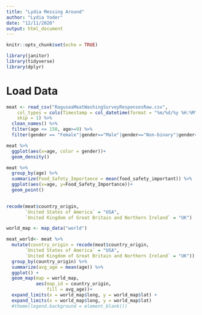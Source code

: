 ```yaml
---
title: "Lydia Messing Around"
author: "Lydia Yoder"
date: "12/11/2020"
output: html_document
---
```


```r
knitr::opts_chunk$set(echo = TRUE)
```

```r
library(janitor)
library(tidyverse)
library(dplyr)
```


# Load Data
```r
meat <- read_csv("RaguseaMeatWashingSurveyResponsesRaw.csv", 
    col_types = cols(Timestamp = col_datetime(format = "%m/%d/%y %H:%M")), 
    skip = 1) %>% 
  clean_names() %>% 
  filter(age <= 150, age>=9) %>% 
  filter(gender == "Female"|gender=="Male"|gender=="Non-binary"|gender=="Prefer not to disclose")
```
```r
meat %>% 
  ggplot(aes(x=age, color = gender))+
  geom_density()

meat %>% 
  group_by(age) %>% 
  summarize(Food_Safety_Importance = mean(food_safety_important)) %>% 
  ggplot(aes(x=age, y=Food_Safety_Importance))+
  geom_point()
  
```

```r
recode(meat$country_origin, 
       `United States of America` = "USA",
       `United Kingdom of Great Britain and Northern Ireland` = "UK")

world_map <- map_data("world")

meat_world<- meat %>% 
  mutate(country_origin = recode(meat$country_origin, 
       `United States of America` = "USA",
       `United Kingdom of Great Britain and Northern Ireland` = "UK")) %>% 
  group_by(country_origin) %>% 
  summarize(avg_age = mean(age)) %>% 
  ggplot() +
  geom_map(map = world_map,
           aes(map_id = country_origin,
               fill = avg_age))+
  expand_limits(x = world_map$long, y = world_map$lat) + 
  expand_limits(x = world_map$long, y = world_map$lat)
  #theme(legend.background = element_blank())
```
